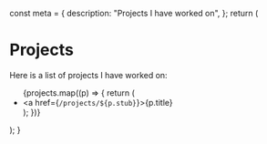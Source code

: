 


  const meta = {
    description: "Projects I have worked on",
  };
  return (
    <Layout>
      <Head pageTitle="Projects" meta={meta} />
      <main id="main-content">
        <h1>Projects</h1>
        <p>Here is a list of projects I have worked on:</p>
        <ul>
          {projects.map((p) => {
            return (
              <li>
                <a href={`/projects/${p.stub}`}>{p.title}</a>
              </li>
            );
          })}
        </ul>
      </main>
    </Layout>
  );
}
